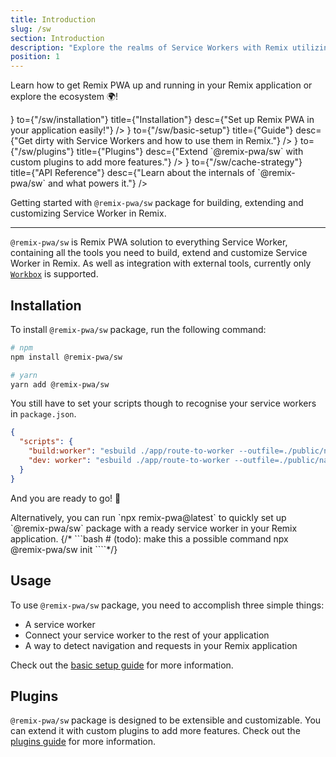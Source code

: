 ```yaml
---
title: Introduction
slug: /sw
section: Introduction
description: "Explore the realms of Service Workers with Remix utilizing Remix PWA's very own extensible module!"
position: 1
---
```



<p className="lead">Learn how to get Remix PWA up and running in your Remix application or explore the ecosystem 🌍!</p>

<Grid>
  <Link
    icon={<Arrow />}
    to={"/sw/installation"}
    title={"Installation"}
    desc={"Set up Remix PWA in your application easily!"}
  />
  <Link
    icon={<Widget />}
    to={"/sw/basic-setup"}
    title={"Guide"}
    desc={"Get dirty with Service Workers and how to use them in Remix."}
  />
  <Link
    icon={<Plugin />}
    to={"/sw/plugins"}
    title={"Plugins"}
    desc={"Extend `@remix-pwa/sw` with custom plugins to add more features."}
  />
  <Link
    icon={<Swatch />}
    to={"/sw/cache-strategy"}
    title={"API Reference"}
    desc={"Learn about the internals of `@remix-pwa/sw` and what powers it."}
  />
</Grid>

Getting started with `@remix-pwa/sw` package for building, extending and customizing Service Worker in Remix.

---

`@remix-pwa/sw` is Remix PWA solution to everything Service Worker, containing all the tools you need to build,
extend and customize Service Worker in Remix. As well as integration with external tools, currently only [`Workbox`](https://developer.chrome.com/docs/workbox/) is supported.

## Installation

To install `@remix-pwa/sw` package, run the following command:

```bash
# npm
npm install @remix-pwa/sw

# yarn
yarn add @remix-pwa/sw
```

You still have to set your scripts though to recognise your service workers in `package.json`.

```json
{
  "scripts": {
    "build:worker": "esbuild ./app/route-to-worker --outfile=./public/name-of-worker-file.js --minify --bundle --format=esm --define:process.env.NODE_ENV='\"production\"'",
    "dev: worker": "esbuild ./app/route-to-worker --outfile=./public/name-of-worker-file.js --bundle --format=esm --define:process.env.NODE_ENV='\"development\"' --watch"
  }
}
```

And you are ready to go! 🎉

<Info>
Alternatively, you can run `npx remix-pwa@latest` to quickly set up `@remix-pwa/sw` package with a ready service worker in your Remix application.
{/* ```bash
# (todo): make this a possible command
npx @remix-pwa/sw init
````*/}
</Info>

## Usage

To use `@remix-pwa/sw` package, you need to accomplish three simple things:

- A service worker
- Connect your service worker to the rest of your application
- A way to detect navigation and requests in your Remix application

Check out the [basic setup guide](/sw/basic-setup) for more information.

## Plugins

`@remix-pwa/sw` package is designed to be extensible and customizable.
You can extend it with custom plugins to add more features. Check out the [plugins guide](/sw/plugins) for more information.
